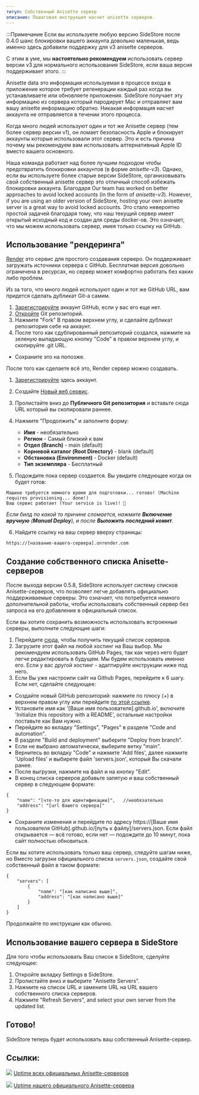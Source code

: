 ```yaml
---
титул: Собственный Anisette сервер
описание: Пошаговая инструкция насчет anisette серверов.
---
```


:::Примечание
Если вы используете любую версию SideStore после 0.4.0 шанс блокировки вашего аккаунта довольно маленькая, ведь именно здесь добавили поддержку для v3 anisette серверов.

С этим в уме, мы **настоятельно рекомендуем** использовать сервер версии v3 для нормального использования SideStore, если ваша версия поддерживает этого.
:::

Anisette data это информация используемая в процессе входа в приложение которое требует регенерации каждый раз когда вы устанавливаете или обновляете приложения. SideStore получает эту информацию из сервера который пародирует Mac и отправляет вам вашу anisette информацию обратно. Никакая информация насчет аккаунта не отправляется в течении этого процесса.

Когда много людей используют один и тот же Anisette сервер (тем более сервер версии v1), он ломает безопасность Apple и блокирует аккаунты которые использовали этот сервер. Это и есть причина почему мы рекомендуем вам использовать алтернативный Apple ID  вместо вашего основного.

Наша команда работает над более лучшим подходом чтобы предотвратить блокировки аккаунтов (в форме _anisette-v3_). Однако, если вы используете более старые версии SideStore, организовывать свой собственный anisette сервер это отличный способ избежать блокировки аккаунта. Благодаря  Our team has worked on better approaches to avoid locked accounts (in the form of _anisette-v3_). However, if you are using an older version of SideStore, hosting your own anisette server is a great way to avoid locked accounts. Это стало невероятно простой задачей благодаря тому, что наш текущий сервер имеет открытый исходный код и создан для среды docker-ов. Это означает, что мы можем использовать сервер, имея только ссылку на GitHub.

## Использование "рендеринга"

[Render](https://render.com/) это сервис для простого создавания серверо. Он поддерживает загружать источники сервера с GitHub. Бесплатная версия довольно  ограничена в ресурсах, но сервер может комфортно работать без каких либо проблем.

Из за того, что много людей используют один и тот же GitHub URL, вам придется сделать дубликат Git-а самим.

1. [Зарегистрируйте](https://github.com/signup) аккаунт GitHub, если у вас его еще нет.
2. [Откройте](https://github.com/Dadoum/anisette-v3-server) Git репозиторий.
3. Нажмите "Fork" В правом верхнем углу, и сделайте дубликат репозитория себе на аккаунт.
4. После того как сдублированный репозиторий создался, нажмите на зеленую выпадающую кнопку "Code" в правом верхнем углу, и скопируйте .git URL.

* Сохраните это на попозже.

После того как сделаете всё это, Render сервер можно создавать.

1. [Зарегистрируйте](https://dashboard.render.com/register/) здесь аккаунт.
2. Создайте [Новый веб сервис](https://dashboard.render.com/select-repo?type=web).
3. Пролистайте вниз до **Публичного Git репозитория** и вставьте сюда URL который вы скопировали раннее.
4. Нажмите "Продолжить" и заполните форму:
    * **Имя** - необязательно
    * **Регион** - Самый близкий к вам
    * **Отдел (Branch)** - main (default)
    * **Корневой каталог (Root Directory)** - blank (default)
    * **Обстановка (Environment)** - Docker (default)
    * **Тип экземпляра** - Бесплатный

5. Подождите пока сервер создается. Вы увидите следующее когда он будет готов:
```
Машине требуется немного время для подготовки... готово! (Machine requires provisioning... done!)
Ваш сервис работает (Your service is live)! 🎉
```

*Если билд по какой то причине сломается, нажмите **Включение вручную** (**Manual Deploy**), и после **Выложить последний комит**.*

6. Найдите ссылку на ваш сервер вверху страницы:

```
https://[название-вашего-сервера].onrender.com
```

## Создание собственного списка Anisette-серверов

После выхода версии 0.5.8, SideStore использует систему списков Anisette-серверов, что позволяет легче добавлять официально поддерживаемые серверы. Это означает, что потребуется немного дополнительной работы, чтобы использовать собственный сервер без запроса на его добавление в официальный список.

Если вы хотите сохранить возможность использовать встроенные серверы, выполните следующие шаги:
1. Перейдите [сюда](https://servers.sidestore.io/servers.json), чтобы получить текущий список серверов.
2. Загрузите этот файл на любой хостинг на Ваш выбор. Мы рекомендуем использовать GitHub Pages, так как через него будет легче редактировать в будущем. Мы будем использовать именно его. Если у вас другой хостинг - адаптируйте инструкции ниже под него.
3. Если Вы уже настроили сайт на Github Pages, перейдите к 6 шагу. Если нет, сделайте следующее:
* Создайте новый GitHub репозиторий: нажмите по плюсу (+) в верхнем правом углу или перейдите [по этой ссылке](https://github.com/new).
* Установите имя как '[Ваше имя пользователя].github.io', включите 'Initialize this repository with a README', остальные настройки поставьте как Вам нужно.
* Перейдите во вкладку "Settings", "Pages" в разделе "Code and automation".
* В разделе "Build and deployment" выберите "Deploy from branch".
* Если не выбрано автоматически, выберите ветку "main".
* Вернитесь во вкладку "Code" и нажмите 'Add files', далее нажмите 'Upload files' и выбирете файл 'servers.json', который Вы скачали ранее.
* После выгрузки, нажмите на файл и на кнопку "Edit".
* В конец списка серверов добавьте запятую и ваш собственный сервер в следующем формате:
```
{
    "name": "[что-то для идентификации]",   //необязательно
    "address": "[url Вашего сервера]"
}
```
* Сохраните изменения и перейдите по адресу https://[Ваше имя пользователя GitHub].github.io/[путь к файлу]/servers.json. Если файл открывается — всё готово, если нет — подождите до 10 минут, пока сайт полностью обновиться.


Если вы хотите использовать только ваш сервер, следуйте шагам ниже, но Вместо загрузки официального списка `servers.json`, создайте свой собственный файл в таком формате:
```
{
    "servers": [
        {
            "name": "[как написано выше]",
            "address": "[как написано выше]"
        }
    ]
}
```
Продолжайте по инструкции как обычно.

## Использование вашего сервера в SideStore

Для того чтобы использовать Ваш список в SideStore, сделуйте следующее:

1. Откройте вкладку Settings в SideStore.
2. Пролистайте вниз и выберите "Anisette Servers".
3. Нажмите на список URL и замените URL на URL вашего собственного списка серверов.
4. Нажмите "Refresh Servers", and select your own server from the updated list.

## Готово!

SideStore теперь будет использовать ваш собственный Anisette-сервер.

## Ссылки:
[<img src="https://uptime.sidestore.io/api/badge/4/uptime/48" />](https://uptime.sidestore.io/status/all)
[Uptime всех официальных Anisette-серверов](https://uptime.sidestore.io/status/all)

[<img src="https://uptime.sidestore.io/api/badge/1/uptime/48" />](https://uptime.sidestore.io/status/ss)
[Uptime нашего официального Anisette-сервера](https://uptime.sidestore.io/status/ss)
